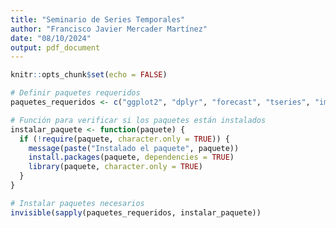 ```yaml
---
title: "Seminario de Series Temporales"
author: "Francisco Javier Mercader Martínez"
date: "08/10/2024"
output: pdf_document
---
```


```r
knitr::opts_chunk$set(echo = FALSE)

# Definir paquetes requeridos
paquetes_requeridos <- c("ggplot2", "dplyr", "forecast", "tseries", "imputeTS", "caret")

# Función para verificar si los paquetes están instalados
instalar_paquete <- function(paquete) {
  if (!require(paquete, character.only = TRUE)) {
    message(paste("Instalado el paquete", paquete))
    install.packages(paquete, dependencies = TRUE)
    library(paquete, character.only = TRUE)
  }
}

# Instalar paquetes necesarios
invisible(sapply(paquetes_requeridos, instalar_paquete))
```

